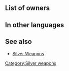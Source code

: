 {{Weapon Infobox
|tagid=SID_銀の槍
|weaponType=Lance
|weaponName={{PAGENAME}}
|might=11
|range=1
|effect=
|cost=200
|exclusive=0
|statModifiers=0,11,0,0,0
|next=Silver Lance+
|promotionRarity=5
|promotionTier=1
|required=Steel Lance
|properties=random_all
}}
==List of owners==
{{Skill Hero List}}
{{NoInheritHeroes}}

==In other languages==
{{OtherLanguages
|japanese=銀の槍
|german=Silberlanze
|spanishEU=Lanza plata
|spanishLA=Lanza plata
|french=Lance argent
|italian=Lancia argento
|chineseTW=銀槍
|portuguese=Lança de prata
}}
==See also==
* [[Silver Weapons]]
{{Weapons Navbox}}
[[Category:Silver weapons]]